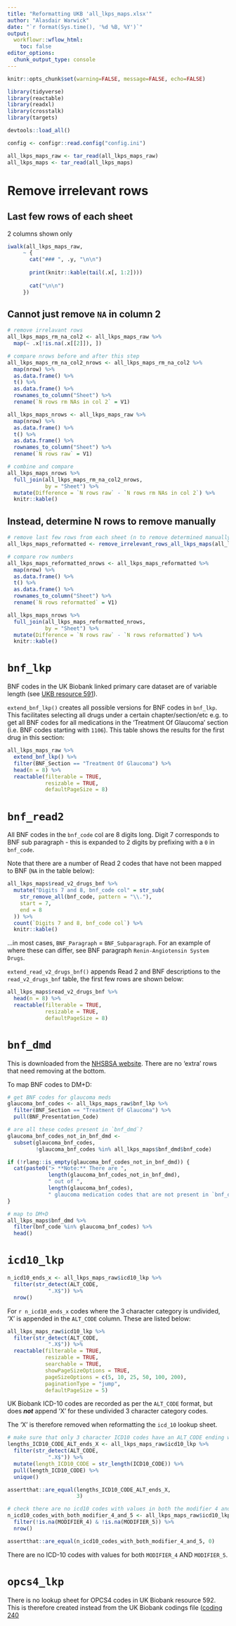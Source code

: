```yaml
---
title: "Reformatting UKB 'all_lkps_maps.xlsx'"
author: "Alasdair Warwick"
date: "`r format(Sys.time(), '%d %B, %Y')`"
output: 
  workflowr::wflow_html:
    toc: false
editor_options:
  chunk_output_type: console
---
```


```r
knitr::opts_chunk$set(warning=FALSE, message=FALSE, echo=FALSE)
```

```r
library(tidyverse)
library(reactable)
library(readxl)
library(crosstalk)
library(targets)

devtools::load_all()

config <- configr::read.config("config.ini")

all_lkps_maps_raw <- tar_read(all_lkps_maps_raw)
all_lkps_maps <- tar_read(all_lkps_maps)
```

# Remove irrelevant rows 

## Last few rows of each sheet {.tabset .tabset-pills}

2 columns shown only

```r
iwalk(all_lkps_maps_raw,
     ~ {
       cat("### ", .y, "\n\n")
       
       print(knitr::kable(tail(.x[, 1:2])))
       
       cat("\n\n")
     })
```

## Cannot just remove `NA` in column 2

```r
# remove irrelavant rows
all_lkps_maps_rm_na_col2 <- all_lkps_maps_raw %>% 
  map(~ .x[!is.na(.x[[2]]), ])
```

```r
# compare nrows before and after this step
all_lkps_maps_rm_na_col2_nrows <- all_lkps_maps_rm_na_col2 %>% 
  map(nrow) %>% 
  as.data.frame() %>% 
  t() %>% 
  as.data.frame() %>% 
  rownames_to_column("Sheet") %>% 
  rename(`N rows rm NAs in col 2` = V1)

all_lkps_maps_nrows <- all_lkps_maps_raw %>% 
  map(nrow) %>% 
  as.data.frame() %>% 
  t() %>% 
  as.data.frame() %>% 
  rownames_to_column("Sheet") %>% 
  rename(`N rows raw` = V1)

# combine and compare
all_lkps_maps_nrows %>% 
  full_join(all_lkps_maps_rm_na_col2_nrows,
            by = "Sheet") %>% 
  mutate(Difference = `N rows raw` - `N rows rm NAs in col 2`) %>% 
  knitr::kable()
```

## Instead, determine N rows to remove manually

```r
# remove last few rows from each sheet (n to remove determined manually)
all_lkps_maps_reformatted <- remove_irrelevant_rows_all_lkps_maps(all_lkps_maps_raw)

# compare row numbers
all_lkps_maps_reformatted_nrows <- all_lkps_maps_reformatted %>% 
  map(nrow) %>% 
  as.data.frame() %>% 
  t() %>% 
  as.data.frame() %>% 
  rownames_to_column("Sheet") %>% 
  rename(`N rows reformatted` = V1)

all_lkps_maps_nrows %>% 
  full_join(all_lkps_maps_reformatted_nrows,
            by = "Sheet") %>% 
  mutate(Difference = `N rows raw` - `N rows reformatted`) %>% 
  knitr::kable()
```

# `bnf_lkp`

BNF codes in the UK Biobank linked primary care dataset are of variable length (see [UKB resource 591](https://biobank.ndph.ox.ac.uk/ukb/refer.cgi?id=591)).

`extend_bnf_lkp()` creates all possible versions for BNF codes in `bnf_lkp`. This facilitates selecting all drugs under a certain chapter/section/etc e.g. to get all BNF codes for all medications in the 'Treatment Of Glaucoma' section (i.e. BNF codes starting with `1106`). This table shows the results for the first drug in this section:

```r
all_lkps_maps_raw %>% 
  extend_bnf_lkp() %>%
  filter(BNF_Section == "Treatment Of Glaucoma") %>% 
  head(n = 8) %>% 
  reactable(filterable = TRUE,
            resizable = TRUE,
            defaultPageSize = 8)
```

# `bnf_read2`

All BNF codes in the `bnf_code` col are 8 digits long. Digit 7 corresponds to BNF sub paragraph - this is expanded to 2 digits by prefixing with a `0` in `bnf_code`. 

Note that there are a number of Read 2 codes that have not been mapped to BNF (`NA` in the table below):

```r
all_lkps_maps$read_v2_drugs_bnf %>%
  mutate("Digits 7 and 8, bnf_code col" = str_sub(
    str_remove_all(bnf_code, pattern = "\\."),
    start = 7,
    end = 8
  )) %>%
  count(`Digits 7 and 8, bnf_code col`) %>%
  knitr::kable()
```

...in most cases, `BNF_Paragraph` = `BNF_Subparagraph`. For an example of where these can differ, see BNF paragraph `Renin-Angiotensin System Drugs`.

`extend_read_v2_drugs_bnf()` appends Read 2 and BNF descriptions to the `read_v2_drugs_bnf` table, the first few rows are shown below:

```r
all_lkps_maps$read_v2_drugs_bnf %>% 
  head(n = 8) %>% 
  reactable(filterable = TRUE,
            resizable = TRUE,
            defaultPageSize = 8)
```

# `bnf_dmd`

This is downloaded from the [NHSBSA website](https://www.nhsbsa.nhs.uk/prescription-data/understanding-our-data/bnf-snomed-mapping). There are no 'extra' rows that need removing at the bottom.

To map BNF codes to DM+D:

```r
# get BNF codes for glaucoma meds
glaucoma_bnf_codes <- all_lkps_maps_raw$bnf_lkp %>%
  filter(BNF_Section == "Treatment Of Glaucoma") %>%
  pull(BNF_Presentation_Code)

# are all these codes present in `bnf_dmd`?
glaucoma_bnf_codes_not_in_bnf_dmd <-
  subset(glaucoma_bnf_codes,
         !glaucoma_bnf_codes %in% all_lkps_maps$bnf_dmd$bnf_code)
```

```r
if (!rlang::is_empty(glaucoma_bnf_codes_not_in_bnf_dmd)) {
  cat(paste0("> **Note:** There are ",
             length(glaucoma_bnf_codes_not_in_bnf_dmd),
             " out of ",
             length(glaucoma_bnf_codes),
             " glaucoma medication codes that are not present in `bnf_dmd`"))
}
```

```r
# map to DM+D
all_lkps_maps$bnf_dmd %>% 
  filter(bnf_code %in% glaucoma_bnf_codes) %>% 
  head()
```

# `icd10_lkp`

```r
n_icd10_ends_x <- all_lkps_maps_raw$icd10_lkp %>% 
  filter(str_detect(ALT_CODE,
             ".X$")) %>% 
  nrow()
```

For `r n_icd10_ends_x` codes where the 3 character category is undivided, 'X' is appended in the `ALT_CODE` column. These are listed below:

```r
all_lkps_maps_raw$icd10_lkp %>% 
  filter(str_detect(ALT_CODE,
             ".X$")) %>% 
  reactable(filterable = TRUE,
            resizable = TRUE,
            searchable = TRUE,
            showPageSizeOptions = TRUE,
            pageSizeOptions = c(5, 10, 25, 50, 100, 200),
            paginationType = "jump",
            defaultPageSize = 5)
```

UK Biobank ICD-10 codes are recorded as per the `ALT_CODE` format, but does ***not*** append 'X' for these undivided 3 character category codes. 

The 'X' is therefore removed when reformatting the `icd_10` lookup sheet.

```r
# make sure that only 3 character ICD10 codes have an ALT_CODE ending with X
lengths_ICD10_CODE_ALT_ends_X <- all_lkps_maps_raw$icd10_lkp %>% 
  filter(str_detect(ALT_CODE,
             ".X$")) %>% 
  mutate(length_ICD10_CODE = str_length(ICD10_CODE)) %>% 
  pull(length_ICD10_CODE) %>% 
  unique()

assertthat::are_equal(lengths_ICD10_CODE_ALT_ends_X,
                      3)
```

```r
# check there are no icd10 codes with values in both the modifier 4 and 5 cols
n_icd10_codes_with_both_modifier_4_and_5 <- all_lkps_maps_raw$icd10_lkp %>% 
  filter(!is.na(MODIFIER_4) & !is.na(MODIFIER_5)) %>% 
  nrow()

assertthat::are_equal(n_icd10_codes_with_both_modifier_4_and_5, 0)
```

There are no ICD-10 codes with values for both `MODIFIER_4` AND `MODIFIER_5`.

# `opcs4_lkp`

There is no lookup sheet for OPCS4 codes in UK Biobank resource 592. This is therefore created instead from the UK Biobank codings file ([coding 240](https://biobank.ctsu.ox.ac.uk/crystal/coding.cgi?id=240)
